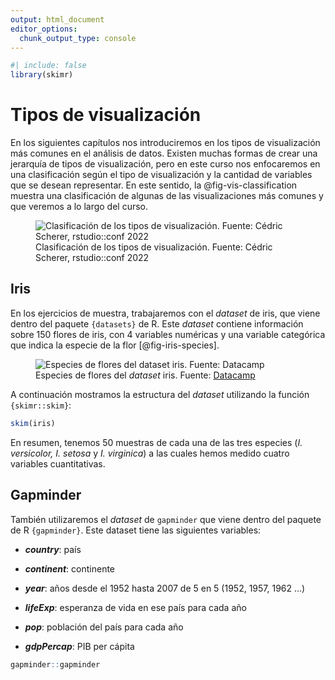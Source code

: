 ```yaml
---
output: html_document
editor_options: 
  chunk_output_type: console
---
```


```r
#| include: false
library(skimr)
```

# Tipos de visualización {#sec-visualization-types}

En los siguientes capítulos nos introduciremos en los tipos de visualización más comunes en el análisis de datos. Existen muchas formas de crear una jerarquía de tipos de visualización, pero en este curso nos enfocaremos en una clasificación según el tipo de visualización y la cantidad de variables que se desean representar. En este sentido, la @fig-vis-classification muestra una clasificación de algunas de las visualizaciones más comunes y que veremos a lo largo del curso.

![Clasificación de los tipos de visualización. Fuente: Cédric Scherer, rstudio::conf 2022](/images/cheatsheet-visualization.jpg){#fig-vis-classification fig-align="center"}

## Iris {.unnumbered}

En los ejercicios de muestra, trabajaremos con el *dataset* de iris, que viene dentro del paquete `{datasets}` de R. Este *dataset* contiene información sobre 150 flores de iris, con 4 variables numéricas y una variable categórica que indica la especie de la flor [@fig-iris-species].

![Especies de flores del *dataset* iris. Fuente: [Datacamp](https://www.datacamp.com/tutorial/machine-learning-in-r){target="_blank"}](/images/iris-species.png){#fig-iris-species fig-align="center"}

A continuación mostramos la estructura del *dataset* utilizando la función `{skimr::skim}`:

```r
skim(iris)
```

En resumen, tenemos 50 muestras de cada una de las tres especies (*I. versicolor, I. setosa* y *I. virginica*) a las cuales hemos medido cuatro variables cuantitativas.

## Gapminder {.unnumbered}

También utilizaremos el *dataset* de `gapminder` que viene dentro del paquete de R `{gapminder}`. Este dataset tiene las siguientes variables:

-   ***country***: país

-   ***continent***: continente

-   ***year***: años desde el 1952 hasta 2007 de 5 en 5 (1952, 1957, 1962 ...)

-   ***lifeExp***: esperanza de vida en ese país para cada año

-   ***pop***: población del país para cada año

-   ***gdpPercap***: PIB per cápita

```r
gapminder::gapminder
```
